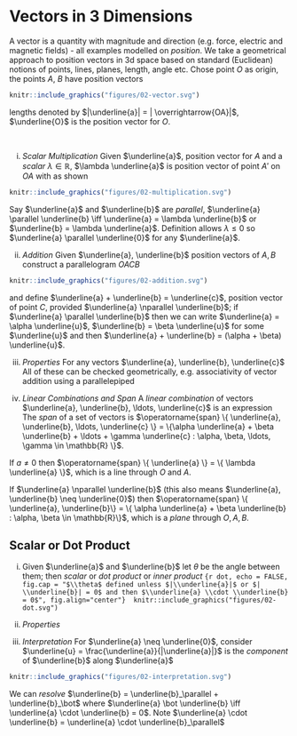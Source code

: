 # Vectors in 3 Dimensions

A vector is a quantity with magnitude and direction (e.g. force, electric and magnetic fields) - all examples modelled on *position*. 
We take a geometrical approach to position vectors in 3d space based on standard (Euclidean) notions of points, lines, planes, length, angle etc.
Chose point $O$ as origin, the points $A$, $B$ have position vectors
\begin{align*}
    \underline{a} = \overrightarrow{OA},\ \underline{b} = \overrightarrow{OB}
\end{align*} 
```r
knitr::include_graphics("figures/02-vector.svg") 
```
lengths denoted by $|\underline{a}| = | \overrightarrow{OA}|$, $\underline{O}$ is the position vector for $O$.

::: {.definition name="Vector Addition and Scalar Multiplication"}
\ 

i. *Scalar Multiplication*
Given $\underline{a}$, position vector for $A$ and a *scalar* $\lambda \in \mathbb{R}$, $\lambda \underline{a}$ is position vector of point $A'$ on $OA$ with
\begin{align*}
    |\lambda \underline{a}| = |\overrightarrow{OA'}| = |\lambda| |\underline{a}|
\end{align*} 
as shown
```r
knitr::include_graphics("figures/02-multiplication.svg") 
```
Say $\underline{a}$ and $\underline{b}$ are *parallel*, $\underline{a} \parallel \underline{b} \iff \underline{a} = \lambda \underline{b}$ or $\underline{b} = \lambda \underline{a}$.
Definition allows $\lambda \leq 0$ so $\underline{a} \parallel \underline{0}$ for any $\underline{a}$.

ii. *Addition* Given $\underline{a}, \underline{b}$ position vectors of $A, B$ construct a parallelogram $OACB$
```r
knitr::include_graphics("figures/02-addition.svg") 
```
and define $\underline{a} + \underline{b} = \underline{c}$, position vector of point $C$, provided $\underline{a} \nparallel \underline{b}$; if $\underline{a} \parallel \underline{b}$ then we can write $\underline{a} = \alpha \underline{u}$, $\underline{b} = \beta \underline{u}$ for some $\underline{u}$ and then $\underline{a} + \underline{b} = (\alpha + \beta) \underline{u}$.

iii. *Properties* For any vectors $\underline{a}, \underline{b}, \underline{c}$
\begin{align*}
    \underline{a} + \underline{0} &= \underline{0} + \underline{a} = \underline{a} & &(\underline{0} \text{ is identity for } +) \\
    \exists \; a \text{ such that } \\
    \underline{a} + (- \underline{a}) &= (- \underline{a}) + \underline{a} = \underline{0} & &(-\underline{a} \text{ is the inverse for } \underline{a}) \\
    \underline{a} + \underline{b} &= \underline{b} + \underline{a} & &(+ \text{ is commutative}) \\
    \underline{a} + (\underline{b} + \underline{c} ) &= ( \underline{a} + \underline{b} ) + \underline{c} & &(+ \text{ is associative}) \\
    \lambda ( \underline{a} + \underline{b}) &= \lambda \underline{a} + \lambda \underline{b} &&\\
    (\lambda + \mu) \underline{a} &= \lambda \underline{a} + \mu \underline{a} &&\\
    \lambda (\mu \underline{a}) &= (\lambda \mu) \underline{a}, & &\lambda, \mu \in \mathbb{R}
\end{align*} 
All of these can be checked geometrically, e.g. associativity of vector addition using a parallelepiped

iv. *Linear Combinations and Span*
A *linear combination* of vectors $\underline{a}, \underline{b}, \ldots, \underline{c}$ is an expression
\begin{align*}
    \alpha \underline{a} + \beta \underline{b} + \ldots + \gamma \underline{c} \text{ for some } \alpha, \beta, \ldots, \gamma \in \mathbb{R}.
\end{align*} 
The *span* of a set of vectors is $\operatorname{span} \{ \underline{a}, \underline{b}, \ldots, \underline{c} \} = \{\alpha \underline{a} + \beta \underline{b} + \ldots + \gamma \underline{c} : \alpha, \beta, \ldots, \gamma \in \mathbb{R} \}$.

If $a \neq 0$ then $\operatorname{span} \{ \underline{a} \} = \{ \lambda \underline{a} \}$, which is a line through $O$ and $A$.

If $\underline{a} \nparallel \underline{b}$ (this also means $\underline{a}, \underline{b} \neq \underline{0}$) then $\operatorname{span} \{ \underline{a}, \underline{b}\} = \{ \alpha \underline{a} + \beta \underline{b} : \alpha, \beta \in \mathbb{R}\}$, which is a *plane* through $O, A, B$.
:::

## Scalar or Dot Product
i. 
::: {.definition}
Given $\underline{a}$ and $\underline{b}$ let $\theta$ be the angle between them; then
\begin{align*}
    \underline{a} \cdot \underline{b} = | \underline{a} | | \underline{b} | \cos \theta
\end{align*} 
*scalar* or *dot product* or *inner product*
```{r dot, echo = FALSE, fig.cap = "$\\theta$ defined unless $|\\underline{a}|$ or $| \\underline{b}| = 0$ and then $\\underline{a} \\cdot \\underline{b} = 0$", fig.align="center"} 
knitr::include_graphics("figures/02-dot.svg") 
```
:::

ii. *Properties*
\begin{align*}
    \underline{a} \cdot \underline{b} &= \underline{b} \cdot \underline{a} \\
    \underline{a} \cdot \underline{a} = |\underline{a}|^2 &\geq 0 \text{ and } = 0 \iff \underline{a} = \underline{0} \\
    (\lambda \underline{a}) \cdot \underline{b} &= \lambda (\underline{a} \cdot \underline{b}) = \underline{a} \cdot (\lambda \underline{b}) \\
    \underline{a} \cdot ( \underline{b} \cdot \underline{c}) &= \underline{a} \cdot \underline{b} + \underline{a} \cdot \underline{c}
\end{align*} 

iii. *Interpretation*
For $\underline{a} \neq \underline{0}$, consider $\underline{u} = \frac{\underline{a}}{|\underline{a}|}$
\begin{align*}
    \underline{u} \cdot \underline{b} = \frac{1}{\underline{a}} \underline{a} \cdot \underline{b}
\end{align*} 
is the *component* of $\underline{b}$ along $\underline{a}$
```r
knitr::include_graphics("figures/02-interpretation.svg") 
```
We can *resolve* $\underline{b} = \underline{b}_\parallel + \underline{b}_\bot$ where $\underline{a} \bot \underline{b} \iff \underline{a} \cdot \underline{b} = 0$.
Note $\underline{a} \cdot \underline{b} =  \underline{a} \cdot \underline{b}_\parallel$